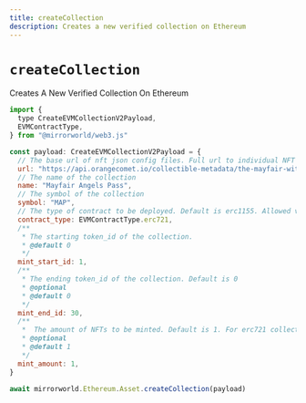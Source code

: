 ```yaml
---
title: createCollection
description: Creates a new verified collection on Ethereum
---
```


# `createCollection`

Creates A New Verified Collection On Ethereum

```js
import {
  type CreateEVMCollectionV2Payload,
  EVMContractType,
} from "@mirrorworld/web3.js"

const payload: CreateEVMCollectionV2Payload = {
  // The base url of nft json config files. Full url to individual NFT json configuration will be base_url + token_id
  url: "https://api.orangecomet.io/collectible-metadata/the-mayfair-witches-pass/",
  // The name of the collection
  name: "Mayfair Angels Pass",
  // The symbol of the collection
  symbol: "MAP",
  // The type of contract to be deployed. Default is erc1155. Allowed values are "erc1155" and "erc721"
  contract_type: EVMContractType.erc721,
  /**
   * The starting token_id of the collection.
   * @default 0
   */
  mint_start_id: 1,
  /**
   * The ending token_id of the collection. Default is 0
   * @optional
   * @default 0
   */
  mint_end_id: 30,
  /**
   *  The amount of NFTs to be minted. Default is 1. For erc721 collections this value should be 1
   * @optional
   * @default 1
   */
  mint_amount: 1,
}

await mirrorworld.Ethereum.Asset.createCollection(payload)
```
